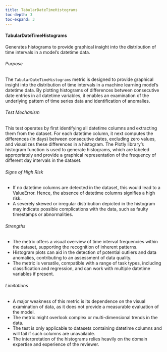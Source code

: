 ```yaml
---
title: TabularDateTimeHistograms
toc-depth: 3
toc-expand: 3
---
```






 
#### TabularDateTimeHistograms

Generates histograms to provide graphical insight into the distribution of time intervals in a model's datetime
data.

###### Purpose

The `TabularDateTimeHistograms` metric is designed to provide graphical insight into the distribution of time
intervals in a machine learning model's datetime data. By plotting histograms of differences between consecutive
date entries in all datetime variables, it enables an examination of the underlying pattern of time series data and
identification of anomalies.

###### Test Mechanism

This test operates by first identifying all datetime columns and extracting them from the dataset. For each
datetime column, it next computes the differences (in days) between consecutive dates, excluding zero values, and
visualizes these differences in a histogram. The Plotly library's histogram function is used to generate
histograms, which are labeled appropriately and provide a graphical representation of the frequency of different
day intervals in the dataset.

###### Signs of High Risk

- If no datetime columns are detected in the dataset, this would lead to a ValueError. Hence, the absence of
datetime columns signifies a high risk.
- A severely skewed or irregular distribution depicted in the histogram may indicate possible complications with
the data, such as faulty timestamps or abnormalities.

###### Strengths

- The metric offers a visual overview of time interval frequencies within the dataset, supporting the recognition
of inherent patterns.
- Histogram plots can aid in the detection of potential outliers and data anomalies, contributing to an assessment
of data quality.
- The metric is versatile, compatible with a range of task types, including classification and regression, and can
work with multiple datetime variables if present.

###### Limitations

- A major weakness of this metric is its dependence on the visual examination of data, as it does not provide a
measurable evaluation of the model.
- The metric might overlook complex or multi-dimensional trends in the data.
- The test is only applicable to datasets containing datetime columns and will fail if such columns are unavailable.
- The interpretation of the histograms relies heavily on the domain expertise and experience of the reviewer.




 